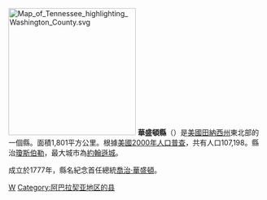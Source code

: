 {{Otheruses|華盛頓縣|subject=美國田納西州的一個縣|other=同名的縣}}
[[File:Map_of_Tennessee_highlighting_Washington_County.svg|250px]]
'''華盛頓縣'''（{{lang-en|Washington County}}）是[[美國|美國]][[田納西州|田納西州]]東北部的一個縣。面積1,801平方公里。根據[[美國2000年人口普查|美國2000年人口普查]]，共有人口107,198。縣治[[瓊斯伯勒_(田納西州)|瓊斯伯勒]]，最大城市為[[約翰遜城_(田納西州)|約翰遜城]]。

成立於1777年，縣名紀念首任總統[[喬治·華盛頓|喬治·華盛頓]]。
{{Tennessee-stub}}

[[Category:田納西州行政區劃|W]]
[[Category:阿巴拉契亚地区的县|Category:阿巴拉契亚地区的县]]